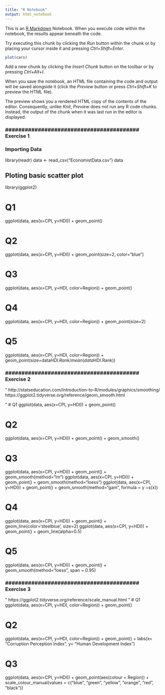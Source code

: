 ```yaml
---
title: "R Notebook"
output: html_notebook
---
```


This is an [R Markdown](http://rmarkdown.rstudio.com) Notebook. When you execute code within the notebook, the results appear beneath the code. 

Try executing this chunk by clicking the *Run* button within the chunk or by placing your cursor inside it and pressing *Ctrl+Shift+Enter*. 

```r
plot(cars)
```

Add a new chunk by clicking the *Insert Chunk* button on the toolbar or by pressing *Ctrl+Alt+I*.

When you save the notebook, an HTML file containing the code and output will be saved alongside it (click the *Preview* button or press *Ctrl+Shift+K* to preview the HTML file).

The preview shows you a rendered HTML copy of the contents of the editor. Consequently, unlike *Knit*, *Preview* does not run any R code chunks. Instead, the output of the chunk when it was last run in the editor is displayed.


### ######################################### Exercise 1

### Importing Data
library(readr)
data <- read_csv("EconomistData.csv")
data


## Ploting basic scatter plot
library(ggplot2)

# Q1
ggplot(data, aes(x=CPI, y=HDI)) + geom_point()

# Q2
ggplot(data, aes(x=CPI, y=HDI)) + geom_point(size=2, color="blue")

# Q3
ggplot(data, aes(x=CPI, y=HDI, color=Region)) + geom_point()

# Q4
ggplot(data, aes(x=CPI, y=HDI, color=Region)) + geom_point(size=2)

# Q5
ggplot(data, aes(x=CPI, y=HDI, color=Region)) + geom_point(size=data$HDI.Rank/mean(data$HDI.Rank))



### ######################################### Exercise 2
"
http://statseducation.com/Introduction-to-R/modules/graphics/smoothing/
https://ggplot2.tidyverse.org/reference/geom_smooth.html

"
# Q1
ggplot(data, aes(x=CPI, y=HDI)) + geom_point()

# Q2
ggplot(data, aes(x=CPI, y=HDI)) + geom_point() + geom_smooth()

# Q3
ggplot(data, aes(x=CPI, y=HDI)) + geom_point() + geom_smooth(method="lm")
ggplot(data, aes(x=CPI, y=HDI)) + geom_point() + geom_smooth(method="loess")
ggplot(data, aes(x=CPI, y=HDI)) + geom_point() + geom_smooth(method="gam", formula = y ~s(x))

# Q4
ggplot(data, aes(x=CPI, y=HDI)) + geom_point() + geom_line(color='steelblue', size=2)
ggplot(data, aes(x=CPI, y=HDI)) + geom_point() + geom_line(alpha=0.5)

# Q5
ggplot(data, aes(x=CPI, y=HDI)) + geom_point() + geom_smooth(method="loess", span = 0.95)


### ######################################### Exercise 3
"
https://ggplot2.tidyverse.org/reference/scale_manual.html
"
# Q1
ggplot(data, aes(x=CPI, y=HDI, color=Region)) + geom_point()

# Q2
ggplot(data, aes(x=CPI, y=HDI, color=Region)) + geom_point() + labs(x= "Corruption Perception Index", y= "Human Development Index")

# Q3
ggplot(data, aes(x=CPI, y=HDI)) + geom_point(aes(colour = Region)) + scale_colour_manual(values = c("blue", "green", "yellow", "orange", "red", "black"))


